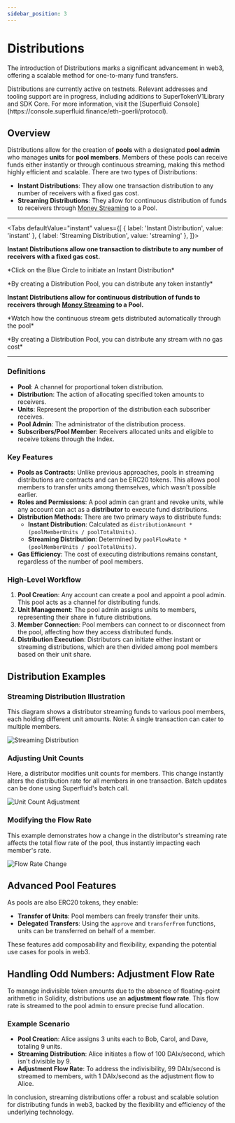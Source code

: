 ```yaml
---
sidebar_position: 3
---
```



# Distributions

The introduction of Distributions marks a significant advancement in web3, offering a scalable method for one-to-many fund transfers.

<Admonition type="info">
  Distributions are currently active on testnets. Relevant addresses and tooling
  support are in progress, including additions to SuperTokenV1Library and SDK
  Core. For more information, visit the [Superfluid  Console](https://console.superfluid.finance/eth-goerli/protocol).
</Admonition>

## Overview

Distributions allow for the creation of **pools** with a designated **pool admin** who manages **units** for **pool members**. Members of these pools can receive funds either instantly or through continuous streaming, making this method highly efficient and scalable. There are two types of Distributions:

- **Instant Distributions**: They allow one transaction distribution to any number of receivers with a fixed gas cost.
- **Streaming Distributions**: They allow for continuous distribution of funds to receivers through [Money Streaming](./money-streaming.mdx) to a Pool.

---
<Tabs defaultValue="instant" values={[
  { label: 'Instant Distribution', value: 'instant' },
  { label: 'Streaming Distribution', value: 'streaming' },
]}>
<TabItem value="instant">

**Instant Distributions allow one transaction to distribute to any number of receivers with a fixed gas cost.**

<div style={{ display: "flex", justifyContent: "center" }}>
  *Click on the Blue Circle to initiate an Instant Distribution*
  <br />
</div>
<PoolInstantVis />
<div style={{ display: "flex", justifyContent: "center" }}>
  <p>
    *By creating a Distribution Pool, you can distribute any token instantly*
  </p>
</div>

  </TabItem>
  <TabItem value="streaming">

**Instant Distributions allow for continuous distribution of funds to receivers through [Money Streaming](./money-streaming.mdx) to a Pool.**

<div style={{ display: "flex", justifyContent: "center" }}>
  *Watch how the continuous stream gets distributed automatically through the pool*
  <br />
</div>
<PoolStreamVis />
<div style={{ display: "flex", justifyContent: "center" }}>
  <p>
    *By creating a Distribution Pool, you can distribute any stream with no gas cost*
  </p>
</div>

  </TabItem>
  
</Tabs>

---

### Definitions

- **Pool**: A channel for proportional token distribution.
- **Distribution**: The action of allocating specified token amounts to receivers.
- **Units**: Represent the proportion of the distribution each subscriber receives.
- **Pool Admin**: The administrator of the distribution process.
- **Subscribers/Pool Member**: Receivers allocated units and eligible to receive tokens through the Index.

### Key Features

- **Pools as Contracts**: Unlike previous approaches, pools in streaming distributions are contracts and can be ERC20 tokens. This allows pool members to transfer units among themselves, which wasn't possible earlier.
- **Roles and Permissions**: A pool admin can grant and revoke units, while any account can act as a **distributor** to execute fund distributions.
- **Distribution Methods**: There are two primary ways to distribute funds:
  - **Instant Distribution**: Calculated as `distributionAmount * (poolMemberUnits / poolTotalUnits)`.
  - **Streaming Distribution**: Determined by `poolFlowRate * (poolMemberUnits / poolTotalUnits)`.
- **Gas Efficiency**: The cost of executing distributions remains constant, regardless of the number of pool members.

### High-Level Workflow

1. **Pool Creation**: Any account can create a pool and appoint a pool admin. This pool acts as a channel for distributing funds.
2. **Unit Management**: The pool admin assigns units to members, representing their share in future distributions.
3. **Member Connection**: Pool members can connect to or disconnect from the pool, affecting how they access distributed funds.
4. **Distribution Execution**: Distributors can initiate either instant or streaming distributions, which are then divided among pool members based on their unit share.

## Distribution Examples

### Streaming Distribution Illustration

This diagram shows a distributor streaming funds to various pool members, each holding different unit amounts. Note: A single transaction can cater to multiple members.

![Streaming Distribution](/assets/Screen_Shot_2023-01-22_at_11.22.13_AM.png)

### Adjusting Unit Counts

Here, a distributor modifies unit counts for members. This change instantly alters the distribution rate for all members in one transaction. Batch updates can be done using Superfluid's batch call.

![Unit Count Adjustment](/assets/Screen_Shot_2023-01-22_at_11.25.33_AM.png)

### Modifying the Flow Rate

This example demonstrates how a change in the distributor's streaming rate affects the total flow rate of the pool, thus instantly impacting each member's rate.

![Flow Rate Change](/assets/Screen_Shot_2023-01-22_at_11.26.18_AM.png)

## Advanced Pool Features

As pools are also ERC20 tokens, they enable:

- **Transfer of Units**: Pool members can freely transfer their units.
- **Delegated Transfers**: Using the `approve` and `transferFrom` functions, units can be transferred on behalf of a member.

These features add composability and flexibility, expanding the potential use cases for pools in web3.

## Handling Odd Numbers: Adjustment Flow Rate

To manage indivisible token amounts due to the absence of floating-point arithmetic in Solidity, distributions use an **adjustment flow rate**. This flow rate is streamed to the pool admin to ensure precise fund allocation.

### Example Scenario

- **Pool Creation**: Alice assigns 3 units each to Bob, Carol, and Dave, totaling 9 units.
- **Streaming Distribution**: Alice initiates a flow of 100 DAIx/second, which isn't divisible by 9.
- **Adjustment Flow Rate**: To address the indivisibility, 99 DAIx/second is streamed to members, with 1 DAIx/second as the adjustment flow to Alice.

In conclusion, streaming distributions offer a robust and scalable solution for distributing funds in web3, backed by the flexibility and efficiency of the underlying technology.
